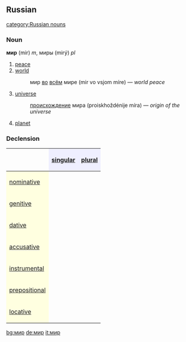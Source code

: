 ==Russian==
[[category:Russian nouns]]
===Noun===
'''мир''' (mir) ''m'', миры (mirý) ''pl''

# [[peace]]
# [[world]]
#: мир [[в|во]] [[весь|всём]] мире (mir vo vsjom míre) — ''world peace''
# [[universe]]
#:[[происхождение]] мира (proiskhoždénije míra) — ''origin of the universe''
# [[planet]]

===Declension===
{| border="1" cellpadding="4" cellspacing="0"
!
! style="background-color: #EFEFFF" align="center"|[[singular]]
! style="background-color: #EFEFFF" align="center"|[[plural]]
|-
! style="background-color: #FFFFE0" align="left"|[[nominative case|nominative]]
| align="center"|{{Unicode|мир}}
| align="center"|{{Unicode|миры́}}
|-
! style="background-color: #FFFFE0" align="left"|[[genitive case|genitive]]
| align="center"|{{Unicode|ми́ра}}
| align="center"|{{Unicode|миро́в}}
|-
! style="background-color: #FFFFE0" align="left"|[[dative case|dative]]
| align="center"|{{Unicode|ми́ру}}
| align="center"|{{Unicode|мира́м}}
|-
! style="background-color: #FFFFE0" align="left"|[[accusative case|accusative]]
| align="center"|{{Unicode|мир}}
| align="center"|{{Unicode|миры́}}
|-
! style="background-color: #FFFFE0" align="left"|[[instrumental case|instrumental]]
| align="center"|{{Unicode|ми́ром}}
| align="center"|{{Unicode|мира́ми}}
|-
! style="background-color: #FFFFE0" align="left"|[[prepositional case|prepositional]]
| align="center"|{{Unicode|о ми́ре}}
| align="center"|{{Unicode|о мира́х}}
|-
! style="background-color: #FFFFE0" align="left"|[[locative case|locative]]
| align="center"|{{Unicode|в миру́}}
| align="center"|{{Unicode|в мира́х}}
|}

[[bg:мир]]
[[de:мир]]
[[it:мир]]